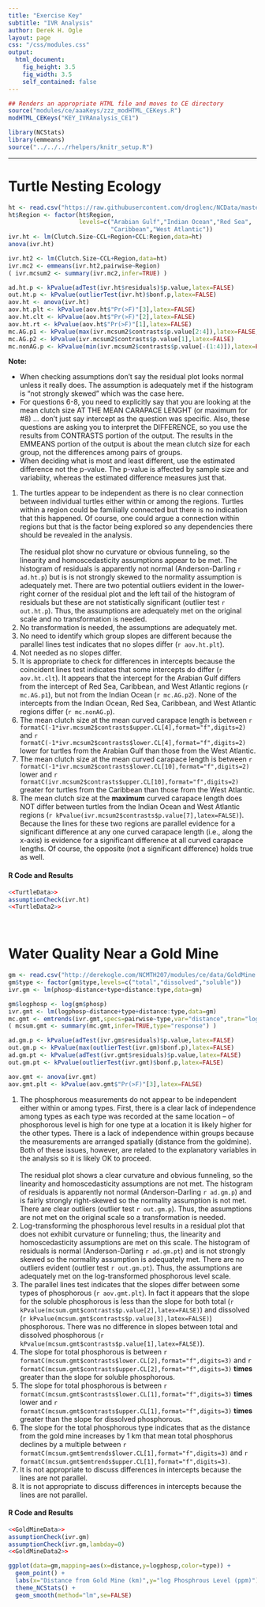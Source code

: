 ```yaml
---
title: "Exercise Key"
subtitle: "IVR Analysis"
author: Derek H. Ogle
layout: page
css: "/css/modules.css"
output:
  html_document:
    fig_height: 3.5
    fig_width: 3.5
    self_contained: false
---
```


```r
## Renders an appropriate HTML file and moves to CE directory
source("modules/ce/aaaKeys/zzz_modHTML_CEKeys.R")
modHTML_CEKeys("KEY_IVRAnalysis_CE1")
```

```r
library(NCStats)
library(emmeans)
source("../../../rhelpers/knitr_setup.R")
```

----

# Turtle Nesting Ecology
```r
ht <- read.csv("https://raw.githubusercontent.com/droglenc/NCData/master/HawksbillTurtles.csv")
ht$Region <- factor(ht$Region,
                    levels=c("Arabian Gulf","Indian Ocean","Red Sea",
                             "Caribbean","West Atlantic"))
ivr.ht <- lm(Clutch.Size~CCL+Region+CCL:Region,data=ht)
anova(ivr.ht)
```
```r
ivr.ht2 <- lm(Clutch.Size~CCL+Region,data=ht)
ivr.mc2 <- emmeans(ivr.ht2,pairwise~Region)
( ivr.mcsum2 <- summary(ivr.mc2,infer=TRUE) )
```

```r
ad.ht.p <- kPvalue(adTest(ivr.ht$residuals)$p.value,latex=FALSE)
out.ht.p <- kPvalue(outlierTest(ivr.ht)$bonf.p,latex=FALSE)
aov.ht <- anova(ivr.ht)
aov.ht.plt <- kPvalue(aov.ht$"Pr(>F)"[3],latex=FALSE)
aov.ht.clt <- kPvalue(aov.ht$"Pr(>F)"[2],latex=FALSE)
aov.ht.rt <- kPvalue(aov.ht$"Pr(>F)"[1],latex=FALSE)
mc.AG.p1 <- kPvalue(max(ivr.mcsum2$contrasts$p.value[2:4]),latex=FALSE,include.p=FALSE)
mc.AG.p2 <- kPvalue(ivr.mcsum2$contrasts$p.value[1],latex=FALSE)
mc.nonAG.p <- kPvalue(min(ivr.mcsum2$contrasts$p.value[-(1:4)]),latex=FALSE,include.p=FALSE)
```

<div class="alert alert-warning">
<strong>Note:</strong> 
<ul>
  <li>When checking assumptions don't say the residual plot looks normal unless it really does. The assumption is adequately met if the histogram is "not strongly skewed" which was the case here.</li>
  <li>For questions 6-8, you need to explicitly say that you are looking at the mean clutch size AT THE MEAN CARAPACE LENGHT (or maximum for #8) ... don't just say intercept as the question was specific. Also, these questions are asking you to interpret the DIFFERENCE, so you use the results from CONTRASTS portion of the output. The results in the EMMEANS portion of the output is about the mean clutch size for each group, not the differences among pairs of groups.</li>
  <li>When deciding what is most and least different, use the estimated difference not the p-value. The p-value is affected by sample size and variabiity, whereas the estimated difference measures just that.</li>
</ul>
</div>

1. The turtles appear to be independent as there is no clear connection between individual turtles either within or among the regions. Turtles within a region could be familially connected but there is no indication that this happened. Of course, one could argue a connection within regions but that is the factor being explored so any dependencies there should be revealed in the analysis.<br><br>The residual plot show no curvature or obvious funneling, so the linearity and homoscedasticity assumptions appear to be met. The histogram of residuals is apparently not normal (Anderson-Darling `r ad.ht.p`) but is is not strongly skewed to the normality assumption is adequately met. There are two potential outliers evident in the lower-right corner of the residual plot and the left tail of the histogram of residuals but these are not statistically significant (outlier test `r out.ht.p`). Thus, the assumptions are adequately met on the original scale and no transformation is needed.
1. No transformation is needed, the assumptions are adequately met.
1. No need to identify which group slopes are different because the parallel lines test indicates that no slopes differ (`r aov.ht.plt`).
1. Not needed as no slopes differ.
1. It is appropriate to check for differences in intercepts because the coincident lines test indicates that some intercepts do differ (`r aov.ht.clt`). It appears that the intercept for the Arabian Gulf differs from the intercept of Red Sea, Caribbean, and West Atlantic regions (`r mc.AG.p1`), but not from the Indian Ocean (`r mc.AG.p2`). None of the intercepts from the Indian Ocean, Red Sea, Caribbean, and West Atlantic regions differ (`r mc.nonAG.p`). 
1. The mean clutch size at the mean curved carapace length is between `r formatC(-1*ivr.mcsum2$contrasts$upper.CL[4],format="f",digits=2)` and `r formatC(-1*ivr.mcsum2$contrasts$lower.CL[4],format="f",digits=2)` lower for turtles from the Arabian Gulf than those from the West Atlantic.
1. The mean clutch size at the mean curved carapace length is between `r formatC(-1*ivr.mcsum2$contrasts$lower.CL[10],format="f",digits=2)` lower and `r formatC(ivr.mcsum2$contrasts$upper.CL[10],format="f",digits=2)` greater for turtles from the Caribbean than those from the West Atlantic.
1. The mean clutch size at the **maximum** curved carapace length does NOT differ between turtles from the Indian Ocean and West Atlantic regions (`r kPvalue(ivr.mcsum2$contrasts$p.value[7],latex=FALSE)`). Because the lines for these two regions are parallel evidence for a significant difference at any one curved carapace length (i.e., along the x-axis) is evidence for a significant difference at all curved carapace lengths. Of course, the opposite (not a significant difference) holds true as well.

#### R Code and Results
```r
<<TurtleData>>
assumptionCheck(ivr.ht)
<<TurtleData2>>
```

&nbsp;

# Water Quality Near a Gold Mine
```r
gm <- read.csv("http://derekogle.com/NCMTH207/modules/ce/data/GoldMine.csv")
gm$type <- factor(gm$type,levels=c("total","dissolved","soluble"))
ivr.gm <- lm(phosp~distance+type+distance:type,data=gm)
```
```r
gm$logphosp <- log(gm$phosp)
ivr.gmt <- lm(logphosp~distance+type+distance:type,data=gm)
mc.gmt <- emtrends(ivr.gmt,specs=pairwise~type,var="distance",tran="log")
( mcsum.gmt <- summary(mc.gmt,infer=TRUE,type="response") )
```

```r
ad.gm.p <- kPvalue(adTest(ivr.gm$residuals)$p.value,latex=FALSE)
out.gm.p <- kPvalue(max(outlierTest(ivr.gm)$bonf.p),latex=FALSE)
ad.gm.pt <- kPvalue(adTest(ivr.gmt$residuals)$p.value,latex=FALSE)
out.gm.pt <- kPvalue(outlierTest(ivr.gmt)$bonf.p,latex=FALSE)

aov.gmt <- anova(ivr.gmt)
aov.gmt.plt <- kPvalue(aov.gmt$"Pr(>F)"[3],latex=FALSE)

```

1. The phosphorous measurements do not appear to be independent either within or among types. First, there is a clear lack of independence among types as each type was recorded at the same location -- of phosphorous level is high for one type at a location it is likely higher for the other types. There is a lack of independence within groups because the measurements are arranged spatially (distance from the goldmine). Both of these issues, however, are related to the explanatory variables in the analysis so it is likely OK to proceed.<br><br>The residual plot shows a clear curvature and obvious funneling, so the linearity and homoscedasticity assumptions are not met. The histogram of residuals is apparently not normal (Anderson-Darling `r ad.gm.p`) and is fairly strongly right-skewed so the normality assumption is not met. There are clear outliers (outlier test `r out.gm.p`). Thus, the assumptions are not met on the original scale so a transformation is needed.
1. Log-transforming the phosphorous level results in a residual plot that does not exhibit curvature or funneling; thus, the linearity and homoscedasticity assumptions are met on this scale. The histogram of residuals is normal (Anderson-Darling `r ad.gm.pt`) and is not strongly skewed so the normality assumption is adequately met. There are no outliers evident (outlier test `r out.gm.pt`). Thus, the assumptions are adequately met on the log-transformed phosphorous level scale.
1. The parallel lines test indicates that the slopes differ between some types of phosphorous (`r aov.gmt.plt`). In fact it appears that the slope for the soluble phosphorous is less than the slope for both total (`r kPvalue(mcsum.gmt$contrasts$p.value[2],latex=FALSE)`) and dissolved (`r kPvalue(mcsum.gmt$contrasts$p.value[3],latex=FALSE)`) phosphorous. There was no difference in slopes between total and dissolved phosphorous (`r kPvalue(mcsum.gmt$contrasts$p.value[1],latex=FALSE)`).
1. The slope for total phosphorous is between `r formatC(mcsum.gmt$contrasts$lower.CL[2],format="f",digits=3)` and `r formatC(mcsum.gmt$contrasts$upper.CL[2],format="f",digits=3)` **times** greater than the slope for soluble phosphorous.
1. The slope for total phosphorous is between `r formatC(mcsum.gmt$contrasts$lower.CL[1],format="f",digits=3)` **times** lower and `r formatC(mcsum.gmt$contrasts$upper.CL[1],format="f",digits=3)` **times** greater than the slope for dissolved phosphorous.
1. The slope for the total phosphorous type indicates that as the distance from the gold mine increases by 1 km that mean total phosphorus declines by a multiple between `r formatC(mcsum.gmt$emtrends$lower.CL[1],format="f",digits=3)` and `r formatC(mcsum.gmt$emtrends$upper.CL[1],format="f",digits=3)`.
1. It is not appropriate to discuss differences in intercepts because the lines are not parallel.
1. It is not appropriate to discuss differences in intercepts because the lines are not parallel.

#### R Code and Results
```r
<<GoldMineData>>
assumptionCheck(ivr.gm)
assumptionCheck(ivr.gm,lambday=0)
<<GoldMineData2>>
```
```r
ggplot(data=gm,mapping=aes(x=distance,y=logphosp,color=type)) +
  geom_point() +
  labs(x="Distance from Gold Mine (km)",y="log Phosphrous Level (ppm)") +  
  theme_NCStats() +  
  geom_smooth(method="lm",se=FALSE)
```
